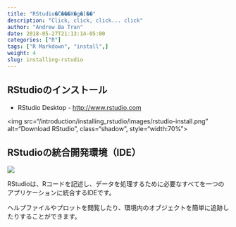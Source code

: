 ```yaml
---
title: "RStudio�̃C���X�g�[��"
description: "Click, click, click... click"
author: "Andrew Ba Tran"
date: 2018-05-27T21:13:14-05:00
categories: ["R"]
tags: ["R Markdown", "install",]
weight: 4
slug: installing-rstudio
---
```


## RStudioのインストール

* RStudio Desktop - [http://www.rstudio.com](https://www.rstudio.com/products/rstudio/)

<img src="/introduction/installing_rstudio/images/rstudio-install.png" alt="Download RStudio", class="shadow", style="width:70%">

## RStudioの統合開発環境（IDE）
![](/introduction/installing_rstudio/images/r-ide.png?classes=shadow)

RStudioは、Rコードを記述し、データを処理するために必要なすべてを一つのアプリケーションに統合するIDEです。

ヘルプファイルやプロットを閲覧したり、環境内のオブジェクトを簡単に追跡したりすることができます。
